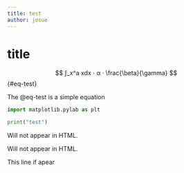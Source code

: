 ```yaml
---
title: test
author: josue
---
```


# title

$$
∫_x^a xdx ⋅ α · \frac{\beta}{\gamma}
$$ {#eq-test}

The @eq-test is a simple equation

```python
import matplotlib.pylab as plt

print("test")
```


::: {.content-hidden when-format="html"}

Will not appear in HTML.

:::


::: {.content-hidden }

Will not appear in HTML.

:::

This line if apear
